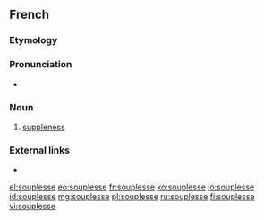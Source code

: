 ==French==

===Etymology===
{{suffix|souple|esse|lang=fr}}

===Pronunciation===
* {{audio|Fr-souplesse.ogg|Audio (la souplesse)|lang=fr}}

===Noun===
{{fr-noun|f}}

# [[suppleness]]

===External links===
* {{R:TLFi}}

[[el:souplesse]]
[[eo:souplesse]]
[[fr:souplesse]]
[[ko:souplesse]]
[[io:souplesse]]
[[id:souplesse]]
[[mg:souplesse]]
[[pl:souplesse]]
[[ru:souplesse]]
[[fi:souplesse]]
[[vi:souplesse]]